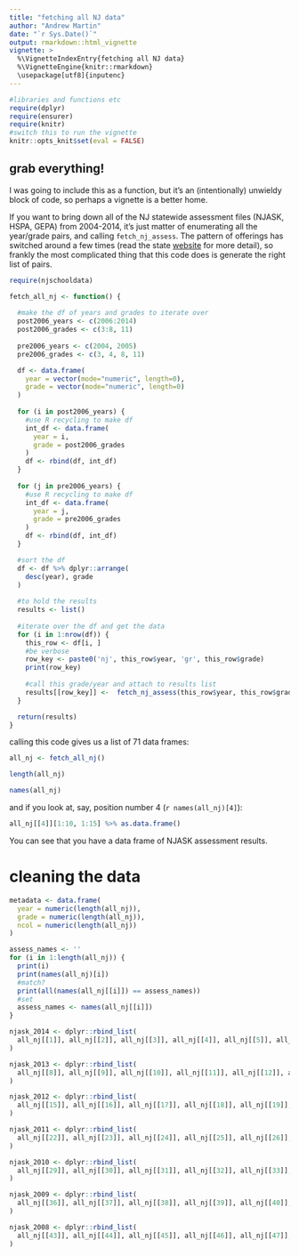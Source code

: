 ```yaml
---
title: "fetching all NJ data"
author: "Andrew Martin"
date: "`r Sys.Date()`"
output: rmarkdown::html_vignette
vignette: >
  %\VignetteIndexEntry{fetching all NJ data}
  %\VignetteEngine{knitr::rmarkdown}
  \usepackage[utf8]{inputenc}
---
```


```r
#libraries and functions etc
require(dplyr)
require(ensurer)
require(knitr)
#switch this to run the vignette
knitr::opts_knit$set(eval = FALSE)
```

## grab everything!

I was going to include this as a function, but it's an (intentionally) unwieldy block of code, so perhaps a vignette is a better home.

If you want to bring down all of the NJ statewide assessment files (NJASK, HSPA, GEPA) from 2004-2014, it's just matter of enumerating all the year/grade pairs, and calling `fetch_nj_assess`.  The pattern of offerings has switched around a few times (read the state [website](http://www.nj.gov/education/schools/achievement/) for more detail), so frankly the most complicated thing that this code does is generate the right list of pairs.

```r
require(njschooldata)

fetch_all_nj <- function() {
  
  #make the df of years and grades to iterate over  
  post2006_years <- c(2006:2014)
  post2006_grades <- c(3:8, 11)
  
  pre2006_years <- c(2004, 2005)
  pre2006_grades <- c(3, 4, 8, 11)

  df <- data.frame(
    year = vector(mode="numeric", length=0),
    grade = vector(mode="numeric", length=0)
  )
  
  for (i in post2006_years) {
    #use R recycling to make df
    int_df <- data.frame(
      year = i,
      grade = post2006_grades
    )
    df <- rbind(df, int_df)
  }
  
  for (j in pre2006_years) {
    #use R recycling to make df
    int_df <- data.frame(
      year = j,
      grade = pre2006_grades
    )
    df <- rbind(df, int_df)
  }

  #sort the df
  df <- df %>% dplyr::arrange(
    desc(year), grade
  )
  
  #to hold the results
  results <- list()
  
  #iterate over the df and get the data
  for (i in 1:nrow(df)) {
    this_row <- df[i, ]
    #be verbose
    row_key <- paste0('nj', this_row$year, 'gr', this_row$grade)
    print(row_key)
    
    #call this grade/year and attach to results list
    results[[row_key]] <-  fetch_nj_assess(this_row$year, this_row$grade)
  }

  return(results)  
}

```

calling this code gives us a list of 71 data frames:
```r

all_nj <- fetch_all_nj()

length(all_nj)

names(all_nj)

```

and if you look at, say, position number 4 (`r names(all_nj)[4]`):

```r

all_nj[[4]][1:10, 1:15] %>% as.data.frame()

```

You can see that you have a data frame of NJASK assessment results.

# cleaning the data

```r

metadata <- data.frame(
  year = numeric(length(all_nj)), 
  grade = numeric(length(all_nj)), 
  ncol = numeric(length(all_nj))
)

assess_names <- ''
for (i in 1:length(all_nj)) {
  print(i)
  print(names(all_nj)[i])
  #match? 
  print(all(names(all_nj[[i]]) == assess_names))
  #set
  assess_names <- names(all_nj[[i]])
}

njask_2014 <- dplyr::rbind_list(
  all_nj[[1]], all_nj[[2]], all_nj[[3]], all_nj[[4]], all_nj[[5]], all_nj[[6]]
)

njask_2013 <- dplyr::rbind_list(
  all_nj[[8]], all_nj[[9]], all_nj[[10]], all_nj[[11]], all_nj[[12]], all_nj[[13]]
)

njask_2012 <- dplyr::rbind_list(
  all_nj[[15]], all_nj[[16]], all_nj[[17]], all_nj[[18]], all_nj[[19]], all_nj[[20]]
)

njask_2011 <- dplyr::rbind_list(
  all_nj[[22]], all_nj[[23]], all_nj[[24]], all_nj[[25]], all_nj[[26]], all_nj[[27]]
)

njask_2010 <- dplyr::rbind_list(
  all_nj[[29]], all_nj[[30]], all_nj[[31]], all_nj[[32]], all_nj[[33]], all_nj[[34]]
)

njask_2009 <- dplyr::rbind_list(
  all_nj[[36]], all_nj[[37]], all_nj[[38]], all_nj[[39]], all_nj[[40]], all_nj[[41]]
)

njask_2008 <- dplyr::rbind_list(
  all_nj[[43]], all_nj[[44]], all_nj[[45]], all_nj[[46]], all_nj[[47]], all_nj[[48]]
)

```

